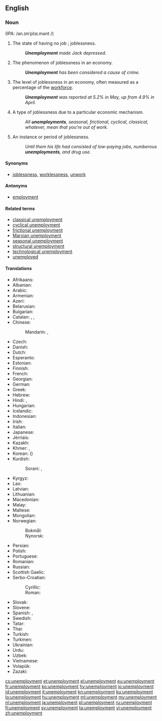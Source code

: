 ==English==

===Noun===
{{en-noun|~|unemployments}} (IPA: /ən.ɪmˈplɔɪ.mənt /)

# The state of having no job<!--pertinent?, which may cause late [[filial life]]-->; joblessness.
#: '''''Unemployment''' made Jack depressed.''
# The phenomenon of joblessness in an economy.
#: '''''Unemployment''' has been considered a cause of crime.''
# The level of joblessness in an economy, often measured as a percentage of the [[workforce]].
#: '''''Unemployment''' was reported at 5.2% in May, up from 4.9% in April.''
# {{context|countable|lang=en}} A type of joblessness due to a particular economic mechanism.
#: ''All '''unemployments''', seasonal, frictional, cyclical, classical, whatever, mean that you're out of work.''
# {{context|countable|lang=en}} An instance or period of joblessness.
#: ''Until them his life had consisted of low-paying jobs, numberous '''unemployments''', and drug use.''

====Synonyms====
* [[joblessness]], [[worklessness]], [[unwork]]

====Antonyms====
* [[employment]]

====Related terms====
* [[classical unemployment]]
* [[cyclical unemployment]]
* [[frictional unemployment]]
* [[Marxian unemployment]]
* [[seasonal unemployment]]
* [[structural unemployment]]
* [[technological unemployment]]
* [[unemployed]]

====Translations====
{{trans-top|joblessness}}
* Afrikaans: {{t|af|werkloosheid}}
* Albanian: {{t|sq|papunësi}}
* Arabic: {{t|ar|بطالة|f|tr=biṭāla|sc=Arab}}
* Armenian: {{t|hy|գործազրկություն|sc=Armn}}
* Azeri: {{t|az|işsizlik}}
* Belarusian: {{t|be|беспрацоўя|n|tr=bjespracóŭja|sc=Cyrl}}
* Bulgarian: {{t+|bg|безработица|f|tr=bezrabótica|sc=Cyrl}}
* Catalan: {{t+|ca|atur|m}}, {{t|ca|parada forçosa|f}}, {{t|ca|manca de treball|f}}
* Chinese:
*: Mandarin: {{t+|cmn|失業|sc=Hani}}, {{t+|cmn|失业|tr=shīyè|sc=Hani}}
* Czech: {{t|cs|nezaměstnanost|f}}
* Danish: {{t+|da|arbejdsløshed|c}}
* Dutch: {{t+|nl|werkloosheid|f}}
* Esperanto: {{t|eo|maldungo}}
* Estonian: {{t|et|tööpuudus}}
* Finnish: {{t+|fi|työttömyys}}
* French: {{t+|fr|chômage|m}}
* Georgian: {{t|ka|უმუშევრობა|sc=Geor}}
* German: {{t+|de|Arbeitslosigkeit|f}}
* Greek: {{t+|el|ανεργία|f|tr=anergía}}
* Hebrew: {{t+|he|אבטלה|f|tr=av"talah}}
* Hindi: {{t|hi|बेरोज़गारी|f|tr=berozgārī|sc=Deva}}, {{t|hi|बेकारी|f|tr=bekārī|sc=Deva}}
* Hungarian: {{t+|hu|munkanélküliség}}
* Icelandic: {{t+|is|atvinnuleysi}}
* Indonesian: {{t+|id|pengangguran}}
* Irish: {{t|ga|dífhostaíocht}}
* Italian: {{t+|it|disoccupazione|f}}
* Japanese: {{t+|ja|失業|tr=しつぎょう, shitsugyō|sc=Jpan}}
* Jèrriais: {{t|roa-jer|d'sempliai|m}}
* Kazakh: {{t|kk|жұмыссыздық|tr=jumıssızdıq|sc=Cyrl}}
* Khmer: {{t+|km|និកម្មភាព|tr=ni kam pheap|sc=Khmr}}, {{t|km|អកម្មភាព|tr=ak kam pheap|sc=Khmr}}
* Korean: {{t+|ko|실업|sc=Kore}} ({{t+|ko|失業|sc=Kore}})
* Kurdish:
*: Sorani: {{t|ku|بێ ئیشی|sc=ku-Arab}}, {{t+|ku|بێکاری|sc=ku-Arab}}
{{trans-mid}}
* Kyrgyz: {{t|ky|жумушсуздук|tr=cumuşsuzduk|sc=Cyrl}}
* Lao: {{t+|lo|ໄພຫວ່າງງານ|tr=phai-wāng-ngān|sc=Laoo}}
* Latvian: {{t|lv|bezdarbs}}
* Lithuanian: {{t+|lt|nedarbas}}
* Macedonian: {{t|mk|невработеност|f|tr=nevrabótenost|sc=Cyrl}}
* Malay: {{t|ms|pengangguran}}
* Maltese: {{t|mt|qgħad}}
* Mongolian: {{t|mn|ажилгүйдэл|tr=ažilgüjdel|sc=Cyrl}}
* Norwegian:
*: Bokmål: {{t+|nb|arbeidsledighet|m}}
*: Nynorsk: {{t|nn|arbeidsløyse|f}}
* Persian: {{t|fa|بی‌کاری|tr=bi-kâri|sc=fa-Arab}}
* Polish: {{t+|pl|bezrobocie|n}}
* Portuguese: {{t|pt|desemprego|m}}
* Romanian: {{t+|ro|șomaj|n}}
* Russian: {{t+|ru|безработица|f|tr=bezrabótica}}
* Scottish Gaelic: {{t|gd|cion-cosnaidh|m}}
* Serbo-Croatian:
*: Cyrillic: {{t|sh|незапосленост|f|sc=Cyrl}}
*: Roman: {{t+|sh|nezaposlenost|f}}
* Slovak: {{t|sk|nezamestnanosť|f}}
* Slovene: {{t|sl|brezposelnost|f}}
* Spanish: {{t+|es|desempleo|m}}, {{t+|es|paro}} {{qualifier|Spain}}
* Swedish: {{t+|sv|arbetslöshet}}
* Tatar: {{t+|tt|эшсезлек|tr=eşsezlek|sc=Cyrl}}
* Thai: {{t|th|การว่างงาน|tr=gaan-wâang-ngaan|sc=Thai}}
* Turkish: {{t+|tr|işsizlik}}
* Turkmen: {{t|tk|işsizlik}}
* Ukrainian: {{t+|uk|безробіття|n|tr=bezrobíttja|sc=Cyrl}}
* Urdu: {{t|ur|بیکاری|f|tr=bekārī|sc=ur-Arab}}
* Uzbek: {{t|uz|ishsizlik}}
* Vietnamese: {{t+|vi|thất nghiệp|alt=sự thất nghiệp}}
* Volapük: {{t+|vo|nenvob}}
* Zazaki: {{t|zza|bêkariye|f}}
{{trans-bottom}}

[[cs:unemployment]]
[[et:unemployment]]
[[el:unemployment]]
[[eu:unemployment]]
[[fr:unemployment]]
[[ko:unemployment]]
[[hy:unemployment]]
[[io:unemployment]]
[[id:unemployment]]
[[it:unemployment]]
[[kn:unemployment]]
[[ku:unemployment]]
[[lo:unemployment]]
[[hu:unemployment]]
[[ml:unemployment]]
[[my:unemployment]]
[[nl:unemployment]]
[[ja:unemployment]]
[[pl:unemployment]]
[[ru:unemployment]]
[[fi:unemployment]]
[[sv:unemployment]]
[[ta:unemployment]]
[[vi:unemployment]]
[[zh:unemployment]]
